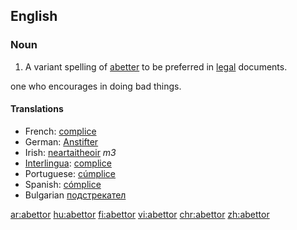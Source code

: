 ==English==

===Noun===
{{en-noun}}

# {{legal}} A variant spelling of [[abetter]] to be preferred in [[legal]] documents.
one who encourages in doing bad things.

====Translations====
* French: [[complice]]
* German: [[Anstifter]]
* Irish: [[neartaitheoir]] ''m3''
* [[Interlingua]]: [[complice]]
* Portuguese: [[cúmplice]]
* Spanish: [[cómplice]]
* Bulgarian [[подстрекател]]

[[ar:abettor]]
[[hu:abettor]]
[[fi:abettor]]
[[vi:abettor]]
[[chr:abettor]]
[[zh:abettor]]